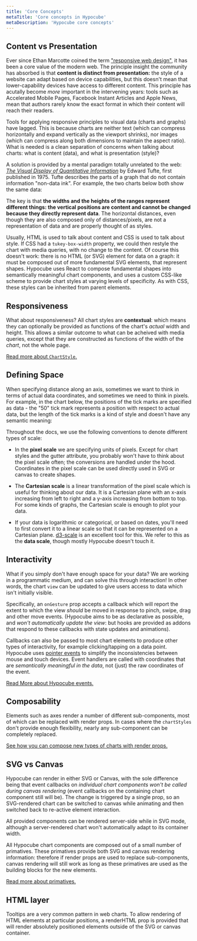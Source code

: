 ```yaml
---
title: 'Core Concepts'
metaTitle: 'Core concepts in Hypocube'
metaDescription: 'Hypocube core concepts'
---
```


## Content vs Presentation

Ever since Ethan Marcotte coined the term ["responsive web design"](https://alistapart.com/article/responsive-web-design/), it has been a core value of the modern web. The principle insight the community has absorbed is that **content is distinct from presentation:** the style of a website can adapt based on device capabilities, but this doesn't mean that lower-capability devices have access to different content. This principle has acutally become _more_ important in the intervening years: tools such as Accelerated Mobile Pages, Facebook Instant Articles and Apple News, mean that authors rarely know the exact format in which their content will reach their readers.

Tools for applying responsive principles to visual data (charts and graphs) have lagged. This is because charts are neither text (which can compress horizontally and expand vertically as the viewport shrinks), nor images (which can compress along both dimensions to maintain the aspect ratio). What is needed is a clean separation of concerns when talking about charts: what is content (data), and what is presentation (style)?

A solution is provided by a mental paradigm totally unrelated to the web: [_The Visual Display of Quantitative Information_](https://www.edwardtufte.com/tufte/books_vdqi) by Edward Tufte, first published in 1975. Tufte describes the parts of a graph that do not contain information "non-data ink". For example, the two charts below both show the same data:

The key is that **the widths and the heights of the ranges represent different things: the vertical positions are content and cannot be changed because they directly represent data**. The horizontal distances, even though they are also composed only of distances/pixels, are not a representation of data and are properly thought of as styles.

Usually, HTML is used to talk about content and CSS is used to talk about style. If CSS had a `tukey-box-width` property, we could then restyle the chart with media queries, with no change to the content. Of course this doesn't work: there is no HTML (or SVG) element for data on a graph: it must be composed out of more fundamental SVG elements, that represent shapes. Hypocube uses React to compose fundamental shapes into semantically meaningful chart components, and uses a custom CSS-like scheme to provide chart styles at varying levels of specificity. As with CSS, these styles can be inherited from parent elements.

## Responsiveness

What about responsiveness? All chart styles are **contextual**: which means they can optionally be provided as functions of the chart's _actual_ width and height. This allows a similar outcome to what can be acheived with media queries, except that they are constructed as functions of the width of the _chart_, not the whole page.

[Read more about `ChartStyle`.](./basic-charts/2-chart-style)

## Defining Space

When specifying distance along an axis, sometimes we want to think in terms of actual data coordinates, and sometimes we need to think in pixels. For example, in the chart below, the positions of the tick marks are specified as data - the "50" tick mark represents a position with respect to actual data, but the length of the tick marks is a kind of style and doesn't have any semantic meaning:

Throughout the docs, we use the following conventions to denote different types of scale:

- In the **pixel scale** we are specifying units of pixels. Except for chart styles and the gutter attribute, you probably won't have to think about the pixel scale often; the conversions are handled under the hood. Coordinates in the pixel scale can be used directly used in SVG or canvas to create shapes.

- The **Cartesian scale** is a linear transformation of the pixel scale which is useful for thinking about our data. It is a Cartesian plane with an x-axis increasing from left to right and a y-axis increasing from bottom to top. For some kinds of graphs, the Cartesian scale is enough to plot your data.

- If your data is logarithmic or categorical, or based on dates, you'll need to first convert it to a linear scale so that it can be represented on a Cartesian plane. [d3-scale](https://github.com/d3/d3-scale) is an excellent tool for this. We refer to this as the **data scale**, though mostly Hypocube doesn't touch it.

## Interactivity

What if you simply don't have enough space for your data? We are working in a programmatic medium, and can solve this through interaction! In other words, the chart `view` can be updated to give users access to data which isn't initially visible.

Specifically, an `onGesture` prop accepts a callback which will report the extent to which the view _should_ be moved in response to pinch, swipe, drag and other move events. (Hypocube aims to be as declarative as possible, and _won't automatically update the view_: but hooks are provided as addons that respond to these callbacks with state updates and animations).

Callbacks can also be passed to most chart elements to produce other types of interactivity, for example clicking/tapping on a data point. Hypocube uses [pointer events](https://developer.mozilla.org/en-US/docs/Web/API/Pointer_events) to simplify the inconsistencies between mouse and touch devices. Event handlers are called with coordinates that are _semantically meaningful in the data_, not (just) the raw coordinates of the event.

[Read More about Hypocube events.](./interaction)

## Composability

Elements such as axes render a number of different sub-components, most of which can be replaced with render props. In cases where the `chartStyles` don't provide enough flexibility, nearly any sub-component can be completely replaced.

[See how you can compose new types of charts with render props.](./composing-charts)

## SVG vs Canvas

Hypocube can render in either SVG or Canvas, with the sole difference being that event callbacks on _individual chart components won't be called during canvas rendering_ (event callbacks on the containing chart component still will be). The change is triggered by a single prop, so an SVG-rendered chart can be switched to canvas while animating and then switched back to re-active element interaction.

All provided components can be rendered server-side while in SVG mode, although a server-rendered chart won't automatically adapt to its container width.

All Hypocube chart components are composed out of a small number of primatives. These primatives provide both SVG and canvas rendering information: therefore if render props are used to replace sub-components, canvas rendering will still work as long as these primatives are used as the building blocks for the new elements.

[Read more about primatives.](./)

## HTML layer

Tooltips are a very common pattern in web charts. To allow rendering of HTML elements at particular positions, a renderHTML prop is provided that will render absolutely positioned elements outside of the SVG or canvas container.
